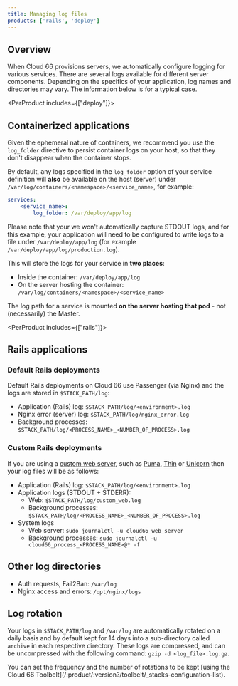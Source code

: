 ```yaml
---
title: Managing log files
products: ['rails', 'deploy']
---
```


## Overview

When Cloud 66 provisions servers, we automatically configure logging for various services. There are several logs available for different server components. Depending on the specifics of your application, log names and directories may vary. The information below is for a typical case.

<PerProduct includes={["deploy"]}>

## Containerized applications

Given the ephemeral nature of containers, we recommend you use the `log_folder` directive to persist container logs on your host, so that they don't disappear when the container stops. 

By default, any logs specified in the `log_folder` option of your service definition will **also** be available on the host (server) under `/var/log/containers/<namespace>/<service_name>`, for example:

```yaml
services:
    <service_name>:
        log_folder: /var/deploy/app/log
```

Please note that your we won't automatically capture STDOUT logs, and for this example, your application will need to be configured to write logs to a file under `/var/deploy/app/log`  (for example `/var/deploy/app/log/production.log`). 

This will store the logs for your service in **two places**:

- Inside the container: `/var/deploy/app/log`
- On the server hosting the container: `/var/log/containers/<namespace>/<service_name>`

The log path for a service is mounted **on the server hosting that pod** - not (necessarily) the Master.

</PerProduct>

<PerProduct includes={["rails"]}>

## Rails applications

### Default Rails deployments

Default Rails deployments on Cloud 66 use Passenger (via Nginx) and the logs are stored in `$STACK_PATH/log`:

- Application (Rails) log: `$STACK_PATH/log/<environment>.log`
- Nginx error (server) log: `$STACK_PATH/log/nginx_error.log`
- Background processes: `$STACK_PATH/log/<PROCESS_NAME>_<NUMBER_OF_PROCESS>.log`

### Custom Rails deployments

If you are using a [custom web server](/:product/:version?/servers/custom-web-servers), such as [Puma](/:product/:version?/build-and-config/puma-rack-server), [Thin](/:product/:version?/build-and-config/thin-rack-server) or [Unicorn](/:product/:version?/build-and-config/unicorn-rack-server) then your log files will be as follows:

- Application (Rails) log: `$STACK_PATH/log/<environment>.log`
- Application logs (STDOUT + STDERR):  
  - Web: `$STACK_PATH/log/custom_web.log`  
  - Background processes: `$STACK_PATH/log/<PROCESS_NAME>_<NUMBER_OF_PROCESS>.log`  
- System logs  
  - Web server: `sudo journalctl -u cloud66_web_server`  
  - Background processes: `sudo journalctl -u cloud66_process_<PROCESS_NAME>@* -f`

</PerProduct>

## Other log directories

* Auth requests, Fail2Ban: `/var/log` 
* Nginx access and errors: `/opt/nginx/logs`

## Log rotation

Your logs in `$STACK_PATH/log` and `/var/log` are automatically rotated on a daily basis and by default kept for 14 days into a sub-directory called `archive` in each respective directory. These logs are compressed, and can be uncompressed with the following command: 
`gzip -d <log_file>.log.gz`.

<Callout type="info" title="Configuring log rotation">
You can set the frequency and the number of rotations to be kept [using the Cloud 66 Toolbelt](/:product/:version?/toolbelt/_stacks-configuration-list).
</Callout>
